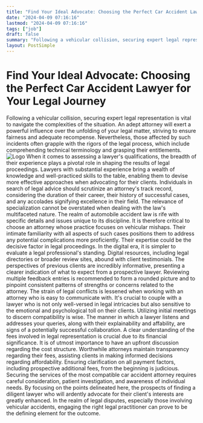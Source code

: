 ```yaml
---
title: "Find Your Ideal Advocate: Choosing the Perfect Car Accident Lawyer for Your Legal Journey"
date: "2024-04-09 07:16:16"
lastmod: "2024-04-09 07:16:16"
tags: ["job"]
draft: false
summary: "Following a vehicular collision, securing expert legal representation is vital to navigate the complexities of the situation. An adept attorney will exert a powerful influence over the unfolding of your legal matter, striving to ensure fairness and adequate recompense. Nevertheless, those affected by such incidents often grapple with the rigors of the legal process, which include comprehending technical terminology and grasping their entitlements."
layout: PostSimple
---
```

# Find Your Ideal Advocate: Choosing the Perfect Car Accident Lawyer for Your Legal Journey
Following a vehicular collision, securing expert legal representation is vital to navigate the complexities of the situation. An adept attorney will exert a powerful influence over the unfolding of your legal matter, striving to ensure fairness and adequate recompense. Nevertheless, those affected by such incidents often grapple with the rigors of the legal process, which include comprehending technical terminology and grasping their entitlements.
<img alt="Logo" class="lazyImg" data-src="https://cdn.seniorsselection.com/src_image/4ffec3fcd405885498110322e208bb41.webp" src="/statics/image/loading.webp"/>
When it comes to assessing a lawyer's qualifications, the breadth of their experience plays a pivotal role in shaping the results of legal proceedings. Lawyers with substantial experience bring a wealth of knowledge and well-practiced skills to the table, enabling them to devise more effective approaches when advocating for their clients. Individuals in search of legal advice should scrutinize an attorney's track record, considering the duration of their career, their history of successful cases, and any accolades signifying excellence in their field.
The relevance of specialization cannot be overstated when dealing with the law's multifaceted nature. The realm of automobile accident law is rife with specific details and issues unique to its discipline. It is therefore critical to choose an attorney whose practice focuses on vehicular mishaps. Their intimate familiarity with all aspects of such cases positions them to address any potential complications more proficiently. Their expertise could be the decisive factor in legal proceedings.
In the digital era, it is simpler to evaluate a legal professional's standing. Digital resources, including legal directories or broader review sites, abound with client testimonials. The perspectives of previous clients are incredibly informative, presenting a clearer indication of what to expect from a prospective lawyer. Reviewing multiple feedback entries is recommended to form a rounded picture and to pinpoint consistent patterns of strengths or concerns related to the attorney.
The strain of legal conflicts is lessened when working with an attorney who is easy to communicate with. It's crucial to couple with a lawyer who is not only well-versed in legal intricacies but also sensitive to the emotional and psychological toll on their clients. Utilizing initial meetings to discern compatibility is wise. The manner in which a lawyer listens and addresses your queries, along with their explainability and affability, are signs of a potentially successful collaboration.
A clear understanding of the fees involved in legal representation is crucial due to its financial significance. It is of utmost importance to have an upfront discussion regarding the cost structure. Worthwhile attorneys maintain transparency regarding their fees, assisting clients in making informed decisions regarding affordability. Ensuring clarification on all payment factors, including prospective additional fees, from the beginning is judicious.
Securing the services of the most compatible car accident attorney requires careful consideration, patient investigation, and awareness of individual needs. By focusing on the points delineated here, the prospects of finding a diligent lawyer who will ardently advocate for their client's interests are greatly enhanced. In the realm of legal disputes, especially those involving vehicular accidents, engaging the right legal practitioner can prove to be the defining element for the outcome.
        